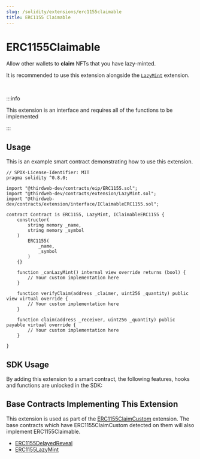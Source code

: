 ```yaml
---
slug: /solidity/extensions/erc1155claimable
title: ERC1155 Claimable
---
```



# ERC1155Claimable

Allow other wallets to **claim** NFTs that you have lazy-minted. 

It is recommended to use this extension alongside the [`LazyMint`](/solidity/extensions/lazymint) extension.

<ViewContractCodeButton
  link="https://github.com/thirdweb-dev/contracts/blob/main/contracts/extension/interface/IClaimableERC1155.sol"
  name="IClaimableERC1155"
/>

<br/>

:::info

This extension is an interface and requires all of the functions to be implemented

:::

## Usage

This is an example smart contract demonstrating how to use this extension.

```solidity
// SPDX-License-Identifier: MIT
pragma solidity ^0.8.0;

import "@thirdweb-dev/contracts/eip/ERC1155.sol";
import "@thirdweb-dev/contracts/extension/LazyMint.sol";
import "@thirdweb-dev/contracts/extension/interface/IClaimableERC1155.sol";

contract Contract is ERC1155, LazyMint, IClaimableERC1155 {
    constructor(
        string memory _name,
        string memory _symbol
    )
        ERC1155(
            _name,
            _symbol
        )
    {}

    function _canLazyMint() internal view override returns (bool) {
        // Your custom implementation here
    }

    function verifyClaim(address _claimer, uint256 _quantity) public view virtual override {
        // Your custom implementation here
    }

    function claim(address _receiver, uint256 _quantity) public payable virtual override {
        // Your custom implementation here
    }

}
```

## SDK Usage

By adding this extension to a smart contract, the following features, hooks and functions are unlocked in the SDK:

<div className="row" style={{ marginBottom: 12 }}>
  <div className="col col--3" style={{ padding: 8 }}>
    <QuickstartCard
      name="React"
      link="/react/react.usenfts"
      image="/assets/languages/react.png"
    />
  </div>
  <div className="col col--3" style={{ padding: 8 }}>
    <QuickstartCard
      name="TypeScript"
      link="/typescript/sdk.erc1155"
      image="/assets/languages/typescript.png"
    />
  </div>
  <div className="col col--3" style={{ padding: 8 }}>
    <QuickstartCard
      name="Python"
      link="/python/erc1155"
      image="/assets/languages/python.png"
    />
  </div>
  <div className="col col--3" style={{ padding: 8 }}>
    <QuickstartCard
      name="Unity"
      link="/unity/erc1155"
      image="/assets/languages/unity.webp"
    />
  </div>
</div>

## Base Contracts Implementing This Extension

This extension is used as part of the [ERC1155ClaimCustom](/solidity/extensions/erc1155claimcustom) extension.
The base contracts which have ERC1155ClaimCustom detected on them will also implement ERC1155Claimable.

- [ERC1155DelayedReveal](/solidity/base-contract/erc1155delayedreveal)
- [ERC1155LazyMint](/solidity/base-contracts/erc1155lazymint)
